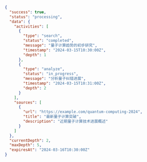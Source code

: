 ```json
{
  "success": true,
  "status": "processing",
  "data": {
    "activities": [
      {
        "type": "search",
        "status": "completed",
        "message": "量子计算趋势的初步研究",
        "timestamp": "2024-03-15T10:30:00Z",
        "depth": 1
      },
      {
        "type": "analyze",
        "status": "in_progress",
        "message": "分析量子纠错进展",
        "timestamp": "2024-03-15T10:31:00Z",
        "depth": 2
      }
    ],
    "sources": [
      {
        "url": "https://example.com/quantum-computing-2024",
        "title": "最新量子计算突破",
        "description": "近期量子计算技术进展概述"
      }
    ]
  },
  "currentDepth": 2,
  "maxDepth": 5,
  "expiresAt": "2024-03-16T10:30:00Z"
}
```